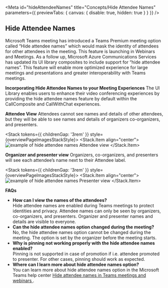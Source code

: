 
<Meta
  id="hideAttendeeNames"
  title="Concepts/Hide Attendee Names"
  parameters={{ previewTabs: { canvas: { disable: true, hidden: true } } }}
/>

## Hide Attendee Names

Microsoft Teams meeting has introduced a Teams Premium meeting option called “Hide attendee names” which would mask the identity of attendees for other attendees in the meeting.
This feature is launching in Webinars and Meetings.
As a follow up, Microsoft Azure Communications Services has updated its UI library composites to include support for “hide attendee names”.
This feature will enable more optimized experience for large meetings and presentations and greater interoperability with Teams meetings.

**Incorporating Hide Attendee Names to your Meeting Experiences**
The UI Library enables users to enhance their video conferencing experiences by providing the hide attendee names feature by default within the CallComposite and CallWithChat experiences.

**Attendee View**
Attendees cannot see names and details of other attendees, but they will be able to see names and details of organizers co-organizers, and presenters.

<Stack tokens={{ childrenGap: '3rem' }} style={overviewPageImagesStackStyle}>
  <Stack.Item align="center">
    <img src="images/hideAttendee-Attendeeview.png" alt="example of hide attendee names Attendee view" />
  </Stack.Item>
</Stack>

**Organizer and presenter view**
Organizers, co-organizers, and presenters will see each attendee’s name next to their Attendee label.

<Stack tokens={{ childrenGap: '3rem' }} style={overviewPageImagesStackStyle}>
  <Stack.Item align="center">
    <img src="images/hideAttendees-PresenterView.png" alt="example of hide attendee names Presenter view" />
  </Stack.Item>
</Stack>

**FAQs**

- <b>How can I view the names of the attendees?</b>
  <br />
  Hide attendee names are enabled during Teams meetings to protect identities and privacy. Attendee names can only be
  seen by organizers, co-organizers, and presenters. Organizer and presenter names and details are visible to everyone.
- <b>Can the hide attendee names option changed during the meeting?</b>
  <br />
  No, the hide attendee names option cannot be changed during the meeting. The option is set by the organizer before the
  meeting starts.
- <b>Why is pinning not working properly with the hide attendee names enabled?</b>
  <br />
  Pinning is not supported in case of promotion if i.e. attendee promoted to presenter. For other cases, pinning should
  work as expected.
- <b>Where can I learn more about hide attendee names option?</b>
  <br />
  You can learn more about hide attendee names option in the Microsoft Teams help center <a href="https://support.microsoft.com/en-us/office/hide-attendee-names-in-teams-meetings-and-webinars-00389c74-ee61-48b5-bad8-8295600085ed">
    Hide attendee names in Teams meetings and webinars
  </a>.
